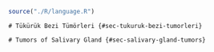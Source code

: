 ```r

source("./R/language.R")

```




```asis

# Tükürük Bezi Tümörleri {#sec-tukuruk-bezi-tumorleri} 

```




```asis

# Tumors of Salivary Gland {#sec-salivary-gland-tumors} 

```


